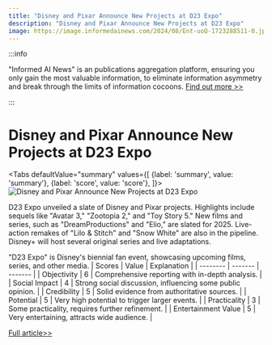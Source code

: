 ```yaml
---
title: "Disney and Pixar Announce New Projects at D23 Expo"
description: "Disney and Pixar Announce New Projects at D23 Expo"
image: https://image.informedainews.com/2024/08/Ent-uoQ-1723288511-0.jpg
---
```



:::info

"Informed AI News" is an publications aggregation platform, ensuring you only gain the most valuable information, to eliminate information asymmetry and break through the limits of information cocoons.  [Find out more >>](/)

:::

# Disney and Pixar Announce New Projects at D23 Expo


<Tabs
	defaultValue="summary"
	values={[
	{label: 'summary', value: 'summary'},
	{label: 'score', value: 'score'},
]}>
<TabItem value="summary">
<img
  src="https://image.informedainews.com/2024/08/Ent-uoQ-1723288511-0.jpg"
  alt="Disney and Pixar Announce New Projects at D23 Expo"
/>



D23 Expo unveiled a slate of Disney and Pixar projects. Highlights include sequels like "Avatar 3," "Zootopia 2," and "Toy Story 5." New films and series, such as "DreamProductions" and "Elio," are slated for 2025. Live-action remakes of "Lilo & Stitch" and "Snow White" are also in the pipeline. Disney+ will host several original series and live adaptations.

"D23 Expo" is Disney's biennial fan event, showcasing upcoming films, series, and other media.
</TabItem>
<TabItem value="score">
	| Scores     | Value   | Explanation |
	| -------- | ------- | ------- |
	| Objectivity  | 6    | Comprehensive reporting with in-depth analysis.    |
	| Social Impact | 4     | Strong social discussion, influencing some public opinion.    |
	| Credibility    | 5    | Solid evidence from authoritative sources.    |
	| Potential    | 5    | Very high potential to trigger larger events.    |
	| Practicality    | 3    | Some practicality, requires further refinement.    |
	| Entertainment Value    | 5    | Very entertaining, attracts wide audience.    |
</TabItem>
</Tabs>

[Full article>>](https://www.gcores.com/articles/186454)
